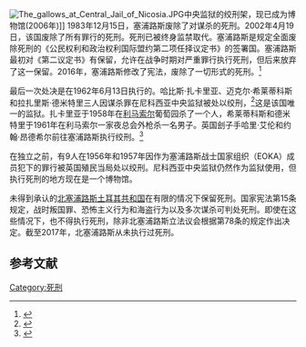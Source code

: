 [[File:The_gallows_at_Central_Jail_of_Nicosia.JPG|thumb]]中央监狱的绞刑架，现已成为博物馆(2006年)]]
1983年12月15日，塞浦路斯废除了对谋杀的死刑。2002年4月19日，该国废除了所有罪行的死刑。死刑已被终身监禁取代。塞浦路斯是规定全面废除死刑的《公民权利和政治权利国际盟约第二项任择议定书》的签署国。塞浦路斯最初对《第二议定书》有保留，允许在战争时期对严重罪行执行死刑，但后来放弃了这一保留。2016年，塞浦路斯修改了宪法，废除了一切形式的死刑。<ref>{{cite web |title=10th Amendement of the Constitution of the Republic of Cyprus |url=http://angelides.law/10th-amendement-of-the-constitution-of-the-republic-of-cyprus/ |website=P.ANGELIDES & CO LLC |access-date=17 April 2020 |date=20 September 2016 |archive-date=2021-05-12 |archive-url=https://web.archive.org/web/20210512213538/http://angelides.law/10th-amendement-of-the-constitution-of-the-republic-of-cyprus/ |dead-url=no }}</ref>

最后一次处决是在1962年6月13日执行的。哈比斯·扎卡里亚、迈克尔·希莱蒂科斯和拉扎里斯·德米特里三人因谋杀罪在尼科西亚中央监狱被处以绞刑，<ref>{{cite web |url=http://www.capitalpunishmentuk.org/europe.html |title=The end of capital punishment in Europe |publisher=Capital Punishment U.K. |access-date=30 April 2011 |archive-date=2012-08-02 |archive-url=https://archive.is/20120802095320/http://www.capitalpunishmentuk.org/europe.html |dead-url=no }}</ref>这是该国唯一的监狱。扎卡里亚于1958年在[[利马索尔|利马索尔]]葡萄园杀了一个人，希莱蒂科斯和德米特里于1961年在利马索尔一家夜总会外枪杀一名男子。英国刽子手哈里·艾伦和约翰·昂德希尔前往塞浦路斯执行绞刑。<ref>{{cite web | url=http://www.truecrimelibrary.com/crime_series_show.php?series_number=13&id=681 | title=June 13th 13/6/1962 Hambia Zacharia, Michael Hiletikos and Lazaris Demetriou – Cyprus | publisher=True Crime Library | access-date=12 March 2015 | archive-url=https://web.archive.org/web/20150402142425/http://www.truecrimelibrary.com/crime_series_show.php?series_number=13&id=681 | archive-date=2015-04-02 | dead-url=yes }}</ref>

在独立之前，有9人在1956年和1957年因作为塞浦路斯战士国家组织（EOKA）成员犯下的罪行被英国殖民当局处以绞刑。尼科西亚中央监狱仍然作为监狱使用，但执行死刑的地方现在是一个博物馆。

未得到承认的[[北塞浦路斯土耳其共和国|北塞浦路斯土耳其共和国]]在有限的情况下保留死刑。国家宪法第15条规定，战时叛国罪、恐怖主义行为和海盗行为以及多次谋杀可判处死刑。即使在这些情况下，也不得执行死刑，除非北塞浦路斯立法议会根据第78条的规定作出决定。截至2017年，北塞浦路斯从未执行过死刑。

==参考文献==
{{reflist}}

{{亞洲題目|死刑制度}}
[[Category:死刑|Category:死刑]]